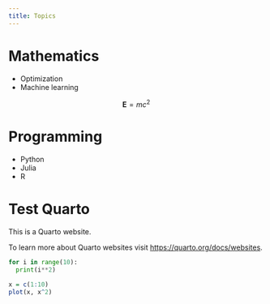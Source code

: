 ```yaml
---
title: Topics
--- 
```


# Mathematics 

- Optimization
- Machine learning 


$$\mathbf{E}=mc^2$$

# Programming

- Python 
- Julia 
- R

# Test Quarto 


This is a Quarto website.

To learn more about Quarto websites visit <https://quarto.org/docs/websites>.

```python
for i in range(10):
  print(i**2)
```


```r
x = c(1:10) 
plot(x, x^2)
```